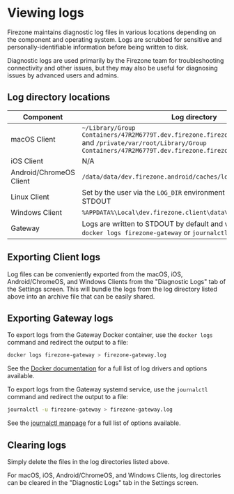 
# Viewing logs

Firezone maintains diagnostic log files in various locations depending on the
component and operating system. Logs are scrubbed for sensitive and
personally-identifiable information before being written to disk.

Diagnostic logs are used primarily by the Firezone team for troubleshooting
connectivity and other issues, but they may also be useful for diagnosing issues
by advanced users and admins.

## Log directory locations

| Component               | Log directory                                                                                                                                                                           |
| ----------------------- | --------------------------------------------------------------------------------------------------------------------------------------------------------------------------------------- |
| macOS Client            | `~/Library/Group Containers/47R2M6779T.dev.firezone.firezone/Library/Caches/logs` and `/private/var/root/Library/Group Containers/47R2M6779T.dev.firezone.firezone/Library/Caches/logs` |
| iOS Client              | N/A                                                                                                                                                                                     |
| Android/ChromeOS Client | `/data/data/dev.firezone.android/caches/logs`                                                                                                                                           |
| Linux Client            | Set by the user via the `LOG_DIR` environment variable, otherwise STDOUT                                                                                                                |
| Windows Client          | `%APPDATA%\Local\dev.firezone.client\data\logs`                                                                                                                                         |
| Gateway                 | Logs are written to STDOUT by default and viewable either by `docker logs firezone-gateway` or `journalctl -u firezone-gateway`                                                         |

## Exporting Client logs

Log files can be conveniently exported from the macOS, iOS, Android/ChromeOS,
and Windows Clients from the "Diagnostic Logs" tab of the Settings screen. This
will bundle the logs from the log directory listed above into an archive file
that can be easily shared.

## Exporting Gateway logs

<TabsGroup>
<TabsItem title="Docker" active>

To export logs from the Gateway Docker container, use the `docker logs` command
and redirect the output to a file:

```bash
docker logs firezone-gateway > firezone-gateway.log
```

See the
[Docker documentation](https://docs.docker.com/reference/cli/docker/container/logs/)
for a full list of log drivers and options available.

</TabsItem>
<TabsItem title="systemd">

To export logs from the Gateway systemd service, use the `journalctl` command
and redirect the output to a file:

```bash
journalctl -u firezone-gateway > firezone-gateway.log
```

See the
[journalctl manpage](https://man7.org/linux/man-pages/man1/journalctl.1.html)
for a full list of options available.

</TabsItem>
</TabsGroup>

## Clearing logs

Simply delete the files in the log directories listed above.

For macOS, iOS, Android/ChromeOS, and Windows Clients, log directories can be
cleared in the "Diagnostic Logs" tab in the Settings screen.
